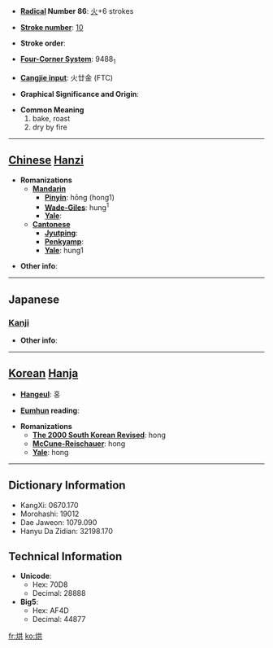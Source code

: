 * '''[[Wiktionary:Chinese radical index| Radical]] Number 86''': [[Wiktionary:Chinese radical index 火|火]]+6 strokes

* '''[[Wiktionary:Chinese total strokes index|Stroke number]]''': [[Wiktionary:Chinese total strokes index 10|10]]

* '''Stroke order''': 

* '''[[Wiktionary:Chinese four corner index|Four-Corner System]]''': 9488<sub>1</sub>

* '''[[Wiktionary:Chinese Cangjie index|Cangjie input]]''': 火廿金 (FTC)

* '''Graphical Significance and Origin''': 

* '''Common Meaning'''
*#bake, roast
*# dry by fire


----

== [[Chinese]] [[Hanzi]] ==

* '''Romanizations'''
** '''[[Mandarin]]'''
*** '''[[Pinyin]]''': hōng (hong1)
*** '''[[Wade-Giles]]''': hung<sup>1</sup>
*** '''[[Yale]]''': 
** '''[[Cantonese]]'''
*** '''[[Jyutping]]''':
*** '''[[Penkyamp]]''': 
*** '''[[Yale]]''': hung1

* '''Other info''': 

----

==Japanese==
===[[Kanji]]===
{{kanji|on readings=[[こう]] (kō), [[ぐ]] (gu), [[きょう]] (kyō), [[く]] (ku)
|kun readings=[[かがりび]] (kagaribi)
}}

* '''Other info''':  

----

== [[Korean]] [[Hanja]] ==

* '''[[Hangeul]]''': 홍

* '''[[Eumhun]] reading''': 

* '''Romanizations'''
** '''[[The 2000 South Korean Revised Romanization|The 2000 South Korean Revised]]''': hong
** '''[[McCune-Reischauer]]''': hong
** '''[[Yale]]''': hong

----

== Dictionary Information ==

* KangXi: 0670.170
* Morohashi: 19012
* Dae Jaweon: 1079.090
* Hanyu Da Zidian: 32198.170

== Technical Information ==

* '''Unicode''':
** Hex: 70D8
** Decimal: 28888
* '''Big5''':
** Hex: AF4D
** Decimal: 44877

[[fr:烘]]
[[ko:烘]]